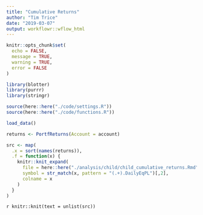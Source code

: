 ```yaml
---
title: "Cumulative Returns"
author: "Tim Trice"
date: "2019-03-07"
output: workflowr::wflow_html
---
```


```r
knitr::opts_chunk$set(
  echo = FALSE, 
  message = TRUE, 
  warning = TRUE, 
  error = FALSE
)
```

```r
library(blotter)
library(purrr)
library(stringr)
```

```r
source(here::here("./code/settings.R"))
source(here::here("./code/functions.R"))
```

```r
load_data()
```

```r
returns <- PortfReturns(Account = account)

src <- map(
  .x = sort(names(returns)), 
  .f = function(x) {
    knitr::knit_expand(
      file = here::here("./analysis/child/child_cumulative_returns.Rmd"), 
      symbol = str_match(x, pattern = "(.+).DailyEqPL")[,2], 
      colname = x
    )
  }
)
```

`r knitr::knit(text = unlist(src))`
